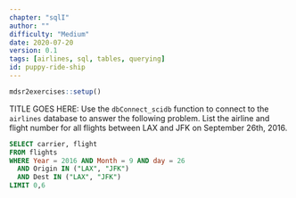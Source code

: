 ```yaml
---
chapter: "sqlI"
author: ""
difficulty: "Medium"
date: 2020-07-20 
version: 0.1
tags: [airlines, sql, tables, querying]
id: puppy-ride-ship
---
```


```r
mdsr2exercises::setup()
```

TITLE GOES HERE:   Use the `dbConnect_scidb` function to connect to the `airlines` database to answer the following problem.
List the airline and flight number for all flights between LAX and JFK on September 26th, 2016.

<!--begin-answer-->

```sql
SELECT carrier, flight 
FROM flights 
WHERE Year = 2016 AND Month = 9 AND day = 26 
  AND Origin IN ("LAX", "JFK") 
  AND Dest IN ("LAX", "JFK")
LIMIT 0,6
```
<!--end-answer-->


